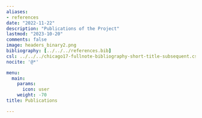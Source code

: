 ```yaml
---
aliases:
- references
date: "2022-11-22"
description: "Publications of the Project"
lastmod: "2023-10-20"
comments: false
image: headers_binary2.png
bibliography: [../../../references.bib]
csl: ../../../chicago17-fullnote-bibliography-short-title-subsequent.csl
nocite: '@*'

menu:
  main:
    params:
      icon: user
    weight: -70
title: Publications

---
```


